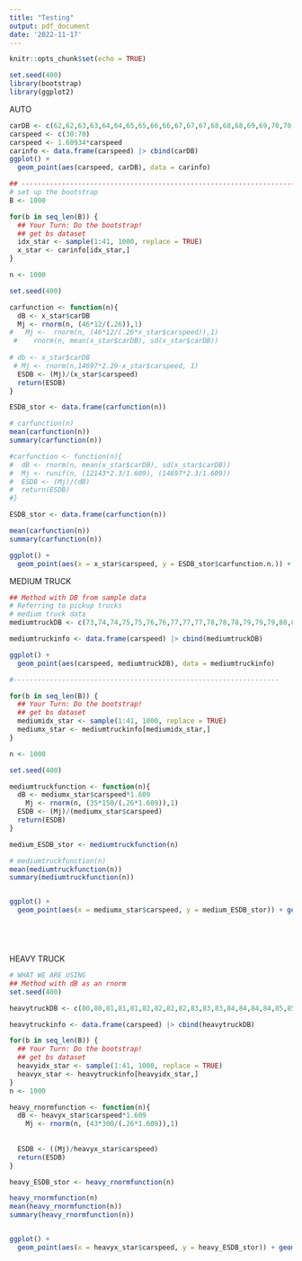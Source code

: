```yaml
---
title: "Testing"
output: pdf_document
date: '2022-11-17'
---
```


```r
knitr::opts_chunk$set(echo = TRUE)
```

```r
set.seed(400)
library(bootstrap)
library(ggplot2)
```

AUTO

```r
carDB <- c(62,62,63,63,64,64,65,65,66,66,67,67,67,68,68,68,69,69,70,70,70,71,71,71,72,72,72,72,73,73,73,74,74,74,74,75,75,75,75,76,76)
carspeed <- c(30:70)
carspeed <- 1.60934*carspeed
carinfo <- data.frame(carspeed) |> cbind(carDB)
ggplot() +
  geom_point(aes(carspeed, carDB), data = carinfo)

## ------------------------------------------------------------------------
# set up the bootstrap
B <- 1000

for(b in seq_len(B)) {
  ## Your Turn: Do the bootstrap!
  ## get bs dataset
  idx_star <- sample(1:41, 1000, replace = TRUE)
  x_star <- carinfo[idx_star,]
}
```

```r
n <- 1000

set.seed(400)

carfunction <- function(n){
  dB <- x_star$carDB
  Mj <- rnorm(n, (46*12/(.26)),1)
#   Mj <-  rnorm(n, (46*12/(.26*x_star$carspeed)),1)
 #    rnorm(n, mean(x_star$carDB), sd(x_star$carDB))
     
# db <- x_star$carDB
 # Mj <- rnorm(n,14697*2.29-x_star$carspeed, 1)
  ESDB <- (Mj)/(x_star$carspeed)
  return(ESDB)
}

ESDB_stor <- data.frame(carfunction(n))

# carfunction(n)
mean(carfunction(n))
summary(carfunction(n))

#carfunction <- function(n){
#  dB <- rnorm(n, mean(x_star$carDB), sd(x_star$carDB))
#  Mj <- runif(n, (12143*2.3/1.609), (14697*2.3/1.609))
#  ESDB <- (Mj)/(dB)
#  return(ESDB)
#}

ESDB_stor <- data.frame(carfunction(n))

mean(carfunction(n))
summary(carfunction(n))
```

```r
ggplot() +
  geom_point(aes(x = x_star$carspeed, y = ESDB_stor$carfunction.n.)) + xlab("Car Speed (km/h)") + ylab("ESDB") + ggtitle("Car")
```



MEDIUM TRUCK

```r
## Method with DB from sample data
# Referring to pickup trucks
# medium truck data
mediumtruckDB <- c(73,74,74,75,75,76,76,77,77,77,78,78,78,79,79,79,80,80,80,81,81,81,82,82,82,82,83,83,83,83,84,84,84,84,85,85,85,85,86,86,86)

mediumtruckinfo <- data.frame(carspeed) |> cbind(mediumtruckDB)

ggplot() +
  geom_point(aes(carspeed, mediumtruckDB), data = mediumtruckinfo)

#------------------------------------------------------------------

for(b in seq_len(B)) {
  ## Your Turn: Do the bootstrap!
  ## get bs dataset
  mediumidx_star <- sample(1:41, 1000, replace = TRUE)
  mediumx_star <- mediumtruckinfo[mediumidx_star,]
}

n <- 1000

set.seed(400)

mediumtruckfunction <- function(n){
  dB <- mediumx_star$carspeed*1.609
    Mj <- rnorm(n, (35*150/(.26*1.609)),1)
  ESDB <- (Mj)/(mediumx_star$carspeed)
  return(ESDB)
}

medium_ESDB_stor <- mediumtruckfunction(n)

# mediumtruckfunction(n)
mean(mediumtruckfunction(n))
summary(mediumtruckfunction(n))


ggplot() +
  geom_point(aes(x = mediumx_star$carspeed, y = medium_ESDB_stor)) + geom_smooth() + xlab("Medium Truck Speed (km/h)") + ylab("ESDB") + ggtitle ("Medium Truck")






```



HEAVY TRUCK 


```r
# WHAT WE ARE USING
## Method with dB as an rnorm
set.seed(400)

heavytruckDB <- c(80,80,81,81,81,82,82,82,82,83,83,83,84,84,84,84,85,85,85,85,85,86,86,86,86,86,87,87,87,87,87,88,88,88,88,88,88,89,89,89,89)

heavytruckinfo <- data.frame(carspeed) |> cbind(heavytruckDB)

for(b in seq_len(B)) {
  ## Your Turn: Do the bootstrap!
  ## get bs dataset
  heavyidx_star <- sample(1:41, 1000, replace = TRUE)
  heavyx_star <- heavytruckinfo[heavyidx_star,]
}
n <- 1000

heavy_rnormfunction <- function(n){
  dB <- heavyx_star$carspeed*1.609
    Mj <- rnorm(n, (43*300/(.26*1.609)),1)
    
  
  ESDB <- ((Mj)/heavyx_star$carspeed)
  return(ESDB)
}

heavy_ESDB_stor <- heavy_rnormfunction(n)

heavy_rnormfunction(n)
mean(heavy_rnormfunction(n))
summary(heavy_rnormfunction(n))


ggplot() +
  geom_point(aes(x = heavyx_star$carspeed, y = heavy_ESDB_stor)) + geom_smooth() + xlab("Heavy Truck Speed (km/h)") + ylab("ESDB") + ggtitle ("Heavy Truck")

```





